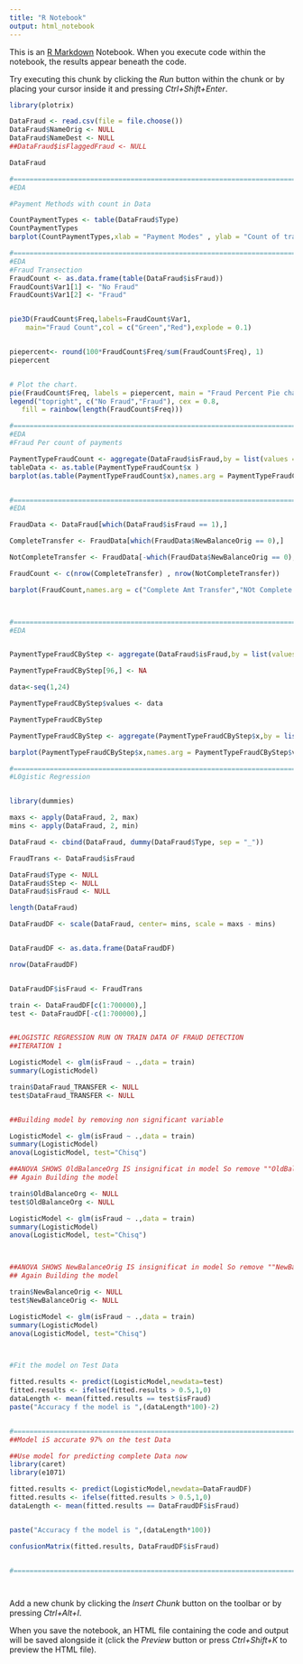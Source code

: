 ```yaml
---
title: "R Notebook"
output: html_notebook
---
```


This is an [R Markdown](http://rmarkdown.rstudio.com) Notebook. When you execute code within the notebook, the results appear beneath the code. 

Try executing this chunk by clicking the *Run* button within the chunk or by placing your cursor inside it and pressing *Ctrl+Shift+Enter*. 

```r

library(plotrix)

DataFraud <- read.csv(file = file.choose())
DataFraud$NameOrig <- NULL
DataFraud$NameDest <- NULL
##DataFraud$isFlaggedFraud <- NULL

DataFraud

#============================================================================================================================================
#EDA 

#Payment Methods with count in Data

CountPaymentTypes <- table(DataFraud$Type)
CountPaymentTypes
barplot(CountPaymentTypes,xlab = "Payment Modes" , ylab = "Count of transections")

#============================================================================================================================================
#EDA 
#Fraud Transection
FraudCount <- as.data.frame(table(DataFraud$isFraud))
FraudCount$Var1[1] <- "No Fraud"
FraudCount$Var1[2] <- "Fraud"


pie3D(FraudCount$Freq,labels=FraudCount$Var1,
  	main="Fraud Count",col = c("Green","Red"),explode = 0.1)


piepercent<- round(100*FraudCount$Freq/sum(FraudCount$Freq), 1)
piepercent


# Plot the chart.
pie(FraudCount$Freq, labels = piepercent, main = "Fraud Percent Pie chart",col = rainbow(length(FraudCount$Freq)))
legend("topright", c("No Fraud","Fraud"), cex = 0.8,
   fill = rainbow(length(FraudCount$Freq)))

#============================================================================================================================================
#EDA 
#Fraud Per count of payments

PaymentTypeFraudCount <- aggregate(DataFraud$isFraud,by = list(values = DataFraud$Type),FUN = sum)
tableData <- as.table(PaymentTypeFraudCount$x )
barplot(as.table(PaymentTypeFraudCount$x),names.arg = PaymentTypeFraudCount$values ,xlab = "Payment Modes" , ylab = "Count of transections")


#============================================================================================================================================
#EDA 

FraudData <- DataFraud[which(DataFraud$isFraud == 1),]

CompleteTransfer <- FraudData[which(FraudData$NewBalanceOrig == 0),]

NotCompleteTransfer <- FraudData[-which(FraudData$NewBalanceOrig == 0),]

FraudCount <- c(nrow(CompleteTransfer) , nrow(NotCompleteTransfer))

barplot(FraudCount,names.arg = c("Complete Amt Transfer","NOt Complete Amt transfer") ,xlab = "Payment Modes" , ylab = "Count of transections")



#============================================================================================================================================
#EDA 


PaymentTypeFraudCByStep <- aggregate(DataFraud$isFraud,by = list(values = DataFraud$Step),FUN = sum)

PaymentTypeFraudCByStep[96,] <- NA

data<-seq(1,24) 

PaymentTypeFraudCByStep$values <- data

PaymentTypeFraudCByStep

PaymentTypeFraudCByStep <- aggregate(PaymentTypeFraudCByStep$x,by = list(values = PaymentTypeFraudCByStep$values),FUN = sum)

barplot(PaymentTypeFraudCByStep$x,names.arg = PaymentTypeFraudCByStep$values ,xlab = "Hour Of Day" , ylab = "Count of Frauds")

#=============================================================================================================================================
#L0gistic Regression


library(dummies)

maxs <- apply(DataFraud, 2, max)
mins <- apply(DataFraud, 2, min)

DataFraud <- cbind(DataFraud, dummy(DataFraud$Type, sep = "_"))

FraudTrans <- DataFraud$isFraud

DataFraud$Type <- NULL
DataFraud$Step <- NULL
DataFraud$isFraud <- NULL

length(DataFraud)

DataFraudDF <- scale(DataFraud, center= mins, scale = maxs - mins)


DataFraudDF <- as.data.frame(DataFraudDF)

nrow(DataFraudDF)


DataFraudDF$isFraud <- FraudTrans

train <- DataFraudDF[c(1:700000),]
test <- DataFraudDF[-c(1:700000),]


##LOGISTIC REGRESSION RUN ON TRAIN DATA OF FRAUD DETECTION
##ITERATION 1

LogisticModel <- glm(isFraud ~ .,data = train)
summary(LogisticModel)

train$DataFraud_TRANSFER <- NULL
test$DataFraud_TRANSFER <- NULL


##Building model by removing non significant variable

LogisticModel <- glm(isFraud ~ .,data = train)
summary(LogisticModel)
anova(LogisticModel, test="Chisq")

##ANOVA SHOWS OldBalanceOrg IS insignificat in model So remove ""OldBalanceOrg""
## Again Building the model

train$OldBalanceOrg <- NULL
test$OldBalanceOrg <- NULL

LogisticModel <- glm(isFraud ~ .,data = train)
summary(LogisticModel)
anova(LogisticModel, test="Chisq")



##ANOVA SHOWS NewBalanceOrig IS insignificat in model So remove ""NewBalanceOrig""
## Again Building the model

train$NewBalanceOrig <- NULL
test$NewBalanceOrig <- NULL

LogisticModel <- glm(isFraud ~ .,data = train)
summary(LogisticModel)
anova(LogisticModel, test="Chisq")



#Fit the model on Test Data

fitted.results <- predict(LogisticModel,newdata=test)
fitted.results <- ifelse(fitted.results > 0.5,1,0)
dataLength <- mean(fitted.results == test$isFraud)
paste("Accuracy f the model is ",(dataLength*100)-2)


#===========================================================================================================================================
##Model iS accurate 97% on the test Data

##Use model for predicting complete Data now
library(caret)
library(e1071)

fitted.results <- predict(LogisticModel,newdata=DataFraudDF)
fitted.results <- ifelse(fitted.results > 0.5,1,0)
dataLength <- mean(fitted.results == DataFraudDF$isFraud)


paste("Accuracy f the model is ",(dataLength*100))

confusionMatrix(fitted.results, DataFraudDF$isFraud)


#===========================================================================================================================================




```

Add a new chunk by clicking the *Insert Chunk* button on the toolbar or by pressing *Ctrl+Alt+I*.

When you save the notebook, an HTML file containing the code and output will be saved alongside it (click the *Preview* button or press *Ctrl+Shift+K* to preview the HTML file).
